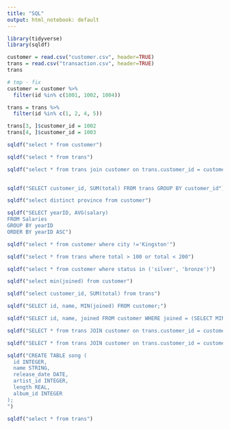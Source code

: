 ---
title: "SQL"
output: html_notebook: default
---


```{r}

library(tidyverse)
library(sqldf)

```
```{r}
customer = read.csv("customer.csv", header=TRUE)
trans = read.csv("transaction.csv", header=TRUE)
trans

# tmp - fix
customer = customer %>%
  filter(id %in% c(1001, 1002, 1004))

trans = trans %>%
  filter(id %in% c(1, 2, 4, 5))

trans[3, ]$customer_id = 1002
trans[4, ]$customer_id = 1003
```
```{r}
sqldf("select * from customer")
```

```{r}
sqldf("select * from trans")
```


```{r}

sqldf("select * from trans join customer on trans.customer_id = customer.id")
 
```



```{r}
sqldf("SELECT customer_id, SUM(total) FROM trans GROUP BY customer_id")
```

```{r}
sqldf("select distinct province from customer")
```


```{r}
sqldf("SELECT yearID, AVG(salary) 
FROM Salaries 
GROUP BY yearID 
ORDER BY yearID ASC")
```
```{r}
sqldf("select * from customer where city !='Kingston'")
```

```{r}
sqldf("select * from trans where total > 100 or total < 200")
```
```{r}
sqldf("select * from customer where status in ('silver', 'bronze')")
```
```{r}
sqldf("select min(joined) from customer")
```

```{r}
sqldf("select customer_id, SUM(total) from trans")
```
```{r}
sqldf("SELECT id, name, MIN(joined) FROM customer;")
```

```{r}
sqldf("SELECT id, name, joined FROM customer WHERE joined = (SELECT MIN(joined) FROM customer)")
```

```{r}
sqldf("SELECT * from trans JOIN customer on trans.customer_id = customer.id;")

```

```{r}
sqldf("SELECT * from trans JOIN customer on trans.customer_id = customer.id WHERE customer.status='gold'")

```

```{r}
sqldf("CREATE TABLE song (
  id INTEGER,
  name STRING,
  release_date DATE,
  artist_id INTEGER,
  length REAL,
  album_id INTEGER
);
")
```

```{r}
sqldf("select * from trans")
```

